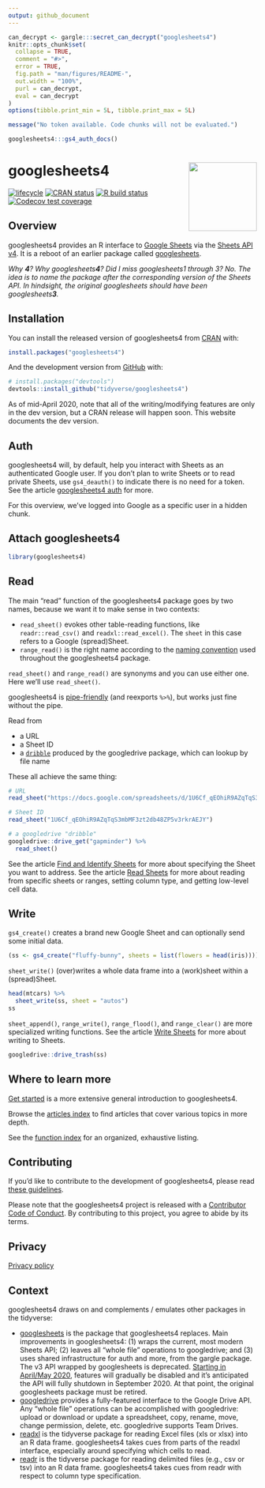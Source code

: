 ```yaml
---
output: github_document
---
```


<!-- README.md is generated from README.Rmd. Please edit that file -->

```r
can_decrypt <- gargle:::secret_can_decrypt("googlesheets4")
knitr::opts_chunk$set(
  collapse = TRUE,
  comment = "#>",
  error = TRUE,
  fig.path = "man/figures/README-",
  out.width = "100%",
  purl = can_decrypt,
  eval = can_decrypt
)
options(tibble.print_min = 5L, tibble.print_max = 5L)
```

```r
message("No token available. Code chunks will not be evaluated.")
```

```r
googlesheets4:::gs4_auth_docs()
```

# googlesheets4 <a href='https:/googlesheets4.tidyverse.org'><img src='man/figures/logo.png' align="right" height="138.5" /></a>

<!-- badges: start -->
[![lifecycle](https://img.shields.io/badge/lifecycle-experimental-orange.svg)](https://www.tidyverse.org/lifecycle/#experimental)
[![CRAN status](https://www.r-pkg.org/badges/version/googlesheets4)](https://CRAN.R-project.org/package=googlesheets4)
[![R build status](https://github.com/tidyverse/googlesheets4/workflows/R-CMD-check/badge.svg)](https://github.com/tidyverse/googlesheets4/actions)
[![Codecov test coverage](https://codecov.io/gh/tidyverse/googlesheets4/branch/master/graph/badge.svg)](https://codecov.io/gh/tidyverse/googlesheets4?branch=master)
<!-- badges: end -->

## Overview

googlesheets4 provides an R interface to [Google Sheets](https://spreadsheets.google.com/) via the [Sheets API v4](https://developers.google.com/sheets/api/). It is a reboot of an earlier package called [googlesheets](https://github.com/jennybc/googlesheets#readme).

*Why **4**? Why googlesheets**4**? Did I miss googlesheets1 through 3? No. The idea is to name the package after the corresponding version of the Sheets API. In hindsight, the original googlesheets should have been googlesheets**3**.*

## Installation

You can install the released version of googlesheets4 from [CRAN](https://CRAN.R-project.org) with:

```r
install.packages("googlesheets4")
```

And the development version from [GitHub](https://github.com/) with:

```r
# install.packages("devtools")
devtools::install_github("tidyverse/googlesheets4")
```

As of mid-April 2020, note that all of the writing/modifying features are only in the dev version, but a CRAN release will happen soon. This website documents the dev version.

## Auth

googlesheets4 will, by default, help you interact with Sheets as an authenticated Google user. If you don't plan to write Sheets or to read private Sheets, use `gs4_deauth()` to indicate there is no need for a token. See the article [googlesheets4 auth](https://googlesheets4.tidyverse.org/articles/articles/auth.html) for more.

For this overview, we've logged into Google as a specific user in a hidden chunk.

## Attach googlesheets4

```r
library(googlesheets4)
```

## Read

The main "read" function of the googlesheets4 package goes by two names, because we want it to make sense in two contexts:

* `read_sheet()` evokes other table-reading functions, like
 `readr::read_csv()` and `readxl::read_excel()`. The `sheet` in this case
  refers to a Google (spread)Sheet.
* `range_read()` is the right name according to the
  [naming convention](https://googlesheets4.tidyverse.org/articles/articles/function-class-names.html)
  used throughout the googlesheets4 package.
  
`read_sheet()` and `range_read()` are synonyms and you can use either one. Here we'll use `read_sheet()`.

googlesheets4 is [pipe-friendly](https://r4ds.had.co.nz/pipes.html) (and reexports `%>%`), but works just fine without the pipe.

Read from

  * a URL
  * a Sheet ID
  * a [`dribble`](https://googledrive.tidyverse.org/reference/dribble.html)
    produced by the googledrive package, which can lookup by file name

These all achieve the same thing:

```r
# URL
read_sheet("https://docs.google.com/spreadsheets/d/1U6Cf_qEOhiR9AZqTqS3mbMF3zt2db48ZP5v3rkrAEJY/edit#gid=780868077")

# Sheet ID
read_sheet("1U6Cf_qEOhiR9AZqTqS3mbMF3zt2db48ZP5v3rkrAEJY")

# a googledrive "dribble"
googledrive::drive_get("gapminder") %>% 
  read_sheet()
```

See the article [Find and Identify Sheets](https://googlesheets4.tidyverse.org/articles/articles/find-identify-sheets.html) for more about specifying the Sheet you want to address. See the article [Read Sheets](https://googlesheets4.tidyverse.org/articles/articles/find-identify-sheets.html) for more about reading from specific sheets or ranges, setting column type, and getting low-level cell data.

## Write

`gs4_create()` creates a brand new Google Sheet and can optionally send some initial data.

```r
(ss <- gs4_create("fluffy-bunny", sheets = list(flowers = head(iris))))
```

`sheet_write()` (over)writes a whole data frame into a (work)sheet within a (spread)Sheet.

```r
head(mtcars) %>% 
  sheet_write(ss, sheet = "autos")
ss
```

`sheet_append()`, `range_write()`, `range_flood()`, and `range_clear()` are more
specialized writing functions. See the article [Write Sheets](https://googlesheets4.tidyverse.org/articles/articles/write-sheets.html) for more about writing to Sheets.

```r
googledrive::drive_trash(ss)
```

## Where to learn more

[Get started](https://googlesheets4.tidyverse.org/articles/googlesheets4.html) is a more extensive general introduction to googlesheets4.

Browse the [articles index](https://googlesheets4.tidyverse.org/articles/index.html) to find articles that cover various topics in more depth.

See the [function index](https://googlesheets4.tidyverse.org/reference/index.html) for an organized, exhaustive listing.

## Contributing

If you'd like to contribute to the development of googlesheets4, please read [these guidelines](https://googlesheets4.tidyverse.org/CONTRIBUTING.html).

Please note that the googlesheets4 project is released with a [Contributor Code of Conduct](https://googlesheets4.tidyverse.org/CODE_OF_CONDUCT.html). By contributing to this project, you agree to abide by its terms.

## Privacy

[Privacy policy](https://www.tidyverse.org/google_privacy_policy)

## Context

googlesheets4 draws on and complements / emulates other packages in the tidyverse:

  * [googlesheets](https://cran.r-project.org/package=googlesheets) is the package that googlesheets4 replaces. Main improvements in googlesheets4: (1) wraps the current, most modern Sheets API; (2) leaves all "whole file"
  operations to googledrive; and (3) uses shared infrastructure for auth and more, from the gargle package. The v3 API wrapped by googlesheets is deprecated. [Starting in April/May 2020](https://cloud.google.com/blog/products/g-suite/migrate-your-apps-use-latest-sheets-api),
  features will gradually be disabled and it's anticipated the API will fully
  shutdown in September 2020. At that point, the original googlesheets
  package must be retired.
  * [googledrive](https://googledrive.tidyverse.org) provides a fully-featured interface to the Google Drive API. Any "whole file" operations can be accomplished with googledrive: upload or download or update a spreadsheet, copy, rename, move, change permission, delete, etc. googledrive supports Team Drives.
  * [readxl](https://readxl.tidyverse.org) is the tidyverse package for reading Excel files (xls or xlsx) into an R data frame. googlesheets4 takes cues from parts of the readxl interface, especially around specifying which cells to read.
  * [readr](https://readr.tidyverse.org) is the tidyverse package for reading delimited files (e.g., csv or tsv) into an R data frame. googlesheets4 takes cues from readr with respect to column type specification.
